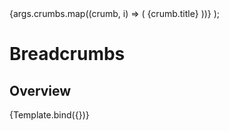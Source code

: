 


<Meta title="Patterns/Navigation/Breadcrumbs" component={Breadcrumbs} />

  <Breadcrumbs>
    {args.crumbs.map((crumb, i) => (
      <BreadcrumbItem key={i}>
        <BreadcrumbLink href={crumb?.href}>{crumb.title}</BreadcrumbLink>
      </BreadcrumbItem>
    ))}
  </Breadcrumbs>
);

# Breadcrumbs

## Overview

<Canvas>
  <Story
    name="Overview"
    args={{
      crumbs: [
        { title: 'VW', href: '#' },
        { title: 'Golf', href: '##' },
        { title: 'VW GOLF 2.0 TSI GTI DSG Performance' },
      ],
    }}
  >
    {Template.bind({})}
  </Story>
</Canvas>
